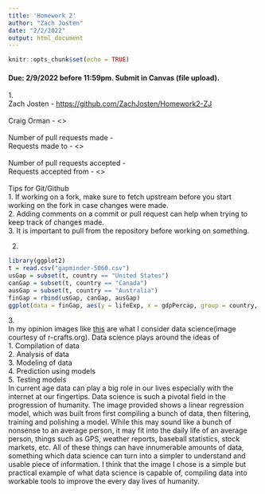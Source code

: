 ```yaml
---
title: 'Homework 2'
author: "Zach Josten"
date: "2/2/2022"
output: html_document
---
```


```r
knitr::opts_chunk$set(echo = TRUE)
```

#### Due: 2/9/2022 before 11:59pm. Submit in Canvas (file upload).  

1.\
Zach Josten - <https://github.com/ZachJosten/Homework2-ZJ>\
\
Craig Orman - <>\
\
Number of pull requests made - \
Requests made to - <>\
\
Number of pull requests accepted - \
Requests accepted from - <>\
\
Tips for Git/Github  
1. If working on a fork, make sure to fetch upstream before you start working on the fork in case changes were made.  
2. Adding comments on a commit or pull request can help when trying to keep track of changes made.  
3. It is important to pull from the repository before working on something.  


    


2. 
```r
library(ggplot2)
t = read.csv("gapminder-5060.csv")
usGap = subset(t, country == "United States")
canGap = subset(t, country == "Canada")
ausGap = subset(t, country == "Australia")
finGap = rbind(usGap, canGap, ausGap)
ggplot(data = finGap, aes(y = lifeExp, x = gdpPercap, group = country, color = country)) + geom_line()
```

3.\
In my opinion images like [this](https://external-content.duckduckgo.com/iu/?u=https%3A%2F%2Fvrzkj25a871bpq7t1ugcgmn9-wpengine.netdna-ssl.com%2Fwp-content%2Fuploads%2F2018%2F08%2Fvisualization-of-example-linear-regression-in-r.png&f=1&nofb=1) are what I consider data science(image courtesy of r-crafts.org). Data science plays around the ideas of\
1. Compilation of data\
2. Analysis of data\
3. Modeling of data\
4. Prediction using models\
5. Testing models\
In current age data can play a big role in our lives especially with the internet at our fingertips. Data science is such a pivotal field in the progression of humanity. The image provided shows a linear regression model, which was built from first compiling a bunch of data, then filtering, training and polishing a model. While this may sound like a bunch of nonsense to an average person, it may fit into the daily life of an average person, things such as GPS, weather reports, baseball statistics, stock markets, etc. All of these things can have innumerable amounts of data, something which data science can turn into a simpler to understand and usable piece of information. I think that the image I chose is a simple but practical example of what data science is capable of, compiling data into workable tools to improve the every day lives of humanity. 




